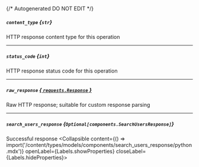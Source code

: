 {/* Autogenerated DO NOT EDIT  */}

##### `content_type` *{`str`}*
HTTP response content type for this operation

---
##### `status_code` *{`int`}*
HTTP response status code for this operation

---
##### `raw_response` [*{ `requests.Response` }*](https://requests.readthedocs.io/en/latest/api/#requests.Response)
Raw HTTP response; suitable for custom response parsing

---
##### `search_users_response` *{`Optional[components.SearchUsersResponse]`}*
Successful response
<Collapsible content={() => import('/content/types/models/components/search_users_response/python.mdx')} openLabel={Labels.showProperties} closeLabel={Labels.hideProperties}>
</Collapsible>


